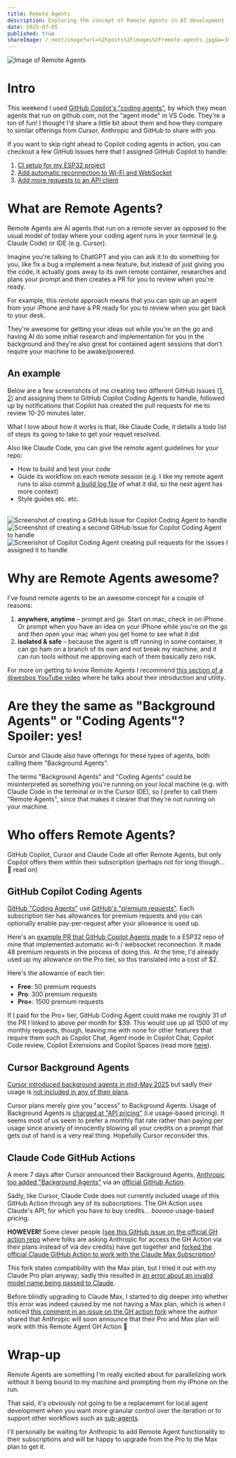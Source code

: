 ```yaml
---
title: Remote Agents
description: Exploring the concept of Remote Agents in AI development
date: 2025-07-05
published: true
shareImage: /_next/image?url=%2Fposts%2Fimages%2Fremote-agents.jpg&w=3840&q=75
---
```


<Image src="/posts/images/remote-agents.jpg" className="rounded-lg" alt="Image of Remote Agents"/>

# Intro
This weekend I used [GitHub Copilot's "coding agents"](https://docs.github.com/en/copilot/concepts/about-copilot-coding-agent), by which they mean agents that run on github.com, not the "agent mode" in VS Code. They're a ton of fun! I thought I'd share a little bit about them and how they compare to similar offerings from Cursor, Anthropic and GitHub to share with you.

If you want to skip right ahead to Copilot coding agents in action, you can checkout a few GitHub Issues here that I assigned GitHub Copilot to handle:
1. [CI setup for my ESP32 project](https://github.com/ky1ejs/linea-micra-controller/issues/1)
2. [Add automatic reconnection to Wi-Fi and WebSocket](https://github.com/ky1ejs/linea-micra-controller/issues/5)
3. [Add more requests to an API client](https://github.com/ky1ejs/linea-micra-controller/issues/10)

# What are Remote Agents?
Remote Agents are AI agents that run on a remote server as opposed to the usual model of today where your coding agent runs in your terminal (e.g. Claude Code) or IDE (e.g. Cursor). 

Imagine you're talking to ChatGPT and you can ask it to do something for you, like fix a bug a implement a new feature, but instead of just giving you the code, it actually goes away to its own remote container, researches and plans your prompt and then creates a PR for you to review when you're ready.

For example, this *remote* approach means that you can spin up an agent from your iPhone and have a PR ready for you to review when you get back to your desk. 

They're awesome for getting your ideas out while you're on the go and having AI do some initial research and implementation for you in the background and they're also great for contained agent sessions that don't require your machine to be awake/powered.

## An example
Below are a few screenshots of me creating two different GitHub Issues ([1](https://github.com/ky1ejs/linea-micra-controller/issues/10), [2](https://github.com/ky1ejs/linea-micra-controller/issues/9)) and assigning them to GitHub Copilot Coding Agents to handle, followed up by notifications that Copilot has created the pull requests for me to review 10-20 minutes later.

What I love about how it works is that, like Claude Code, it details a todo list of steps its going to take to get your requet resolved.

Also like Claude Code, you can give the remote agent guidelines for your repo: 
* How to build and test your code
* Guide its workflow on each remote session (e.g. I like my remote agent runs to also commit [a build log file](https://github.com/ky1ejs/linea-micra-controller/tree/main/docs/copilot/build_logs) of what it did, so the next agent has more context)
* Style guides etc. etc.


<br/>
<div className="flex-col sm:flex-row flex gap-4 mb-6 fade-in-fast max-w-full">
<div>
  <Image className="rounded-2xl" src="/posts/images/remote-agents-issue-1.jpg" alt="Screenshot of 
  creating a GitHub Issue for Copilot Coding Agent to handle"/>
  </div>
  <div>
  <Image className="rounded-2xl" src="/posts/images/remote-agents-issue-2.jpg" alt="Screenshot of creating a second GitHub Issue for Copilot Coding Agent to handle"/>
  </div>
  <div>
  <Image className="rounded-2xl" src="/posts/images/remote-agents-prs.jpg" alt="Screenshot of Copilot Coding Agent creating pull requests for the issues I assigned it to handle"/>
  </div>
</div>

# Why are Remote Agents awesome?
I've found remote agents to be an awesome concept for a couple of reasons:
1. **anywhere, anytime** – prompt and go. Start on mac, check in on iPhone. Or prompt when you have an idea on your iPhone while you're on the go and then open your mac when you get home to see what it did
2. **isolated & safe** – because the agent is off running in some container, it can go ham on a branch of its own and not break my machine, and it can run tools without me approving each of them basically zero risk.

For more on getting to know Remote Agents I recommend [this section of a @wesbos YouTube video](https://www.youtube.com/watch?v=r9b8Q4G6_tc&t=193s) where he talks about their introduction and utility.

# Are they the same as "Background Agents" or "Coding Agents"? Spoiler: yes!
Cursor and Claude also have offerings for these types of agents, both calling them "Background Agents".

The terms "Background Agents" and "Coding Agents" could be misinterpreted as something you're running on your local machine (e.g. with Claude Code in the terminal or in the Cursor IDE), so I prefer to call them "Remote Agents", since that makes it clearer that they're not running on your machine. 

# Who offers Remote Agents?
GitHub Copilot, Cursor and Claude Code all offer Remote Agents, but only Copilot offers them within their subscription (perhaps not for long though... 👀 read on)

## GitHub Copilot Coding Agents
[GitHub "Coding Agents"](https://docs.github.com/en/copilot/concepts/about-copilot-coding-agent) use [GitHub's "premium requests"](https://docs.github.com/en/billing/managing-billing-for-your-products/about-billing-for-github-copilot#allowance-usage-for-copilot-coding-agent). Each subscription tier has allowances for premium requests and you can optionally enable pay-per-request after your allowance is used up. 

Here's an [example PR that GitHub Copilot Agents made](https://github.com/ky1ejs/linea-micra-controller/pull/8) to a ESP32 repo of mine that implemented automatic wi-fi / websocket reconnection. It made 48 premium requests in the process of doing this. At the time, I'd already used up my allowance on the Pro tier, so this translated into a cost of $2.

Here's the allowance of each tier:
* **Free**: 50 premium requests
* **Pro**: 300 premium requests
* **Pro+**: 1500 premium requests

If I paid for the Pro+ tier, GitHub Coding Agent could make me roughly 31 of the PR I linked to above per month for $39. This would use up all 1500 of my monthly requests, though, leaving me with none for other features that require them such as Copilot Chat, Agent mode in Copilot Chat, Copilot Code review, Copilot Extensions and Copilot Spaces (read more [here](https://docs.github.com/en/copilot/concepts/copilot-billing/understanding-and-managing-requests-in-copilot#premium-features)).

## Cursor Background Agents
[Cursor introduced background agents in mid-May 2025](https://forum.cursor.com/t/cursor-0-50-new-tab-model-background-agent-refreshed-inline-edit/92348) but sadly their usage is [not included in any of their plans](https://docs.cursor.com/account/pricing#background-agent).

Cursor plans merely give you "access" to Background Agents. Usage of Background Agents is [charged at "API pricing"](https://docs.cursor.com/account/pricing#background-agent) (i.e usage-based pricing). It seems most of us seem to prefer a monthly flat rate rather than paying per usage since anxiety of innocently blowing all your credits on a prompt that gets out of hand is a very real thing. Hopefully Cursor reconsider this.

## Claude Code GitHub Actions
A mere 7 days after Cursor announced their Background Agents, [Anthropic too added "Background Agents"](https://www.anthropic.com/news/claude-4) via an [official GitHub Action](https://github.com/anthropics/claude-code-action). 

Sadly, like Cursor, Claude Code does not currently included usage of this GitHub Action through any of its subscriptions. The GH Action uses Claude's API, for which you have to buy credits... *booooo* usage-based pricing.

**HOWEVER!** Some clever people ([see this GitHub issue on the official GH action repo](https://github.com/anthropics/claude-code-action/issues/4#issuecomment-3017209262) where folks are asking Anthropic for access the GH Action via their plans instead of via dev credits) have got together and [forked the official Claude GitHub Action to work with the Claude Max Subscription](https://github.com/grll/claude-code-action)!

This fork states compatibility with the Max plan, but I tried it out with my Claude Pro plan anyway; sadly this resulted in [an error about an invalid model name being passed to Claude](https://github.com/ky1ejs/linea-micra-controller/actions/runs/16093096365/job/45412273610). 

Before blindly upgrading to Claude Max, I started to dig deeper into whether this error was indeed caused by me not having a Max plan, which is when I noticed [this comment in an issue on the GH action fork](https://github.com/grll/claude-code-action/issues/2#issuecomment-3036068547) where the author shared that Anthropic will soon announce that their Pro and Max plan will work with this Remote Agent GH Action 🎉

# Wrap-up
Remote Agents are something I'm really excited about for parallelizing work without it being bound to my machine and prompting from my iPhone on the run.

That said, it's obviously not going to be a replacement for local agent development when you want more granular control over the iteration or to support other workflows such as [sub-agents](https://www.youtube.com/watch?v=9ipM_vDwflI). 

I'll personally be waiting for Anthropic to add Remote Agent functionality to their subscriptions and will be happy to upgrade from the Pro to the Max plan to get it. 
